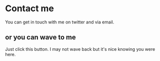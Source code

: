 
# Contact me

You can get in touch with me on twitter and via email.

## or you can wave to me

Just click this button. I may not wave back but it's nice knowing you were here.

<Wave />
